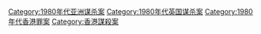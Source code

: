 [[Category:1980年代亚洲谋杀案|Category:1980年代亚洲谋杀案]]
[[Category:1980年代英国谋杀案|Category:1980年代英国谋杀案]]
[[Category:1980年代香港罪案|Category:1980年代香港罪案]]
[[Category:香港謀殺案|Category:香港謀殺案]]